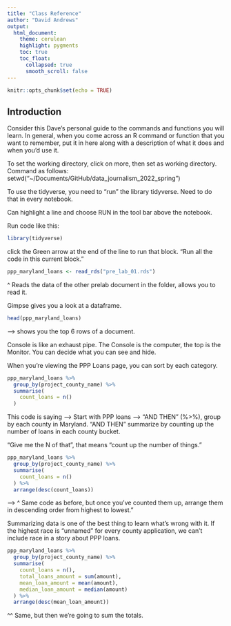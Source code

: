 ```yaml
---
title: "Class Reference"
author: "David Andrews"
output:
  html_document:
    theme: cerulean
    highlight: pygments
    toc: true
    toc_float:
      collapsed: true
      smooth_scroll: false
---
```


```r
knitr::opts_chunk$set(echo = TRUE)
```

## Introduction

Consider this Dave's personal guide to the commands and functions you will learn. In general, when you come across an R command or function that you want to remember, put it in here along with a description of what it does and when you'd use it.

To set the working directory, click on more, then set as working directory. Command as follows: setwd("~/Documents/GitHub/data_journalism_2022_spring")

To use the tidyverse, you need to "run" the library tidyverse. Need to do that in every notebook.

Can highlight a line and choose RUN in the tool bar above the notebook.

Run code like this:

```r
library(tidyverse)
```

click the Green arrow at the end of the line to run that block. "Run all the code in this current block."

```r
ppp_maryland_loans <- read_rds("pre_lab_01.rds")
```

^ Reads the data of the other prelab document in the folder, allows you to read it.

Gimpse gives you a look at a dataframe.

```r
head(ppp_maryland_loans)
```

--> shows you the top 6 rows of a document.

Console is like an exhaust pipe. The Console is the computer, the top is the Monitor. You can decide what you can see and hide.

When you're viewing the PPP Loans page, you can sort by each category. 


```r
ppp_maryland_loans %>%
  group_by(project_county_name) %>%
  summarise(
    count_loans = n()
  )
```

This code is saying --> Start with PPP loans --> "AND THEN" (%>%), group by each county in Maryland. "AND THEN" summarize by counting up the number of loans in each county bucket.

"Give me the N of that", that means "count up the number of things."


```r
ppp_maryland_loans %>%
  group_by(project_county_name) %>%
  summarise(
    count_loans = n()
  ) %>%
  arrange(desc(count_loans))
```

--> ^ Same code as before, but once you've counted them up, arrange them in descending order from highest to lowest."


Summarizing data is one of the best thing to learn what's wrong with it. If the highest race is "unnamed" for every county application, we can't include race in a story about PPP loans. 

```r
ppp_maryland_loans %>%
  group_by(project_county_name) %>%
  summarise(
    count_loans = n(),
    total_loans_amount = sum(amount),
    mean_loan_amount = mean(amount),
    median_loan_amount = median(amount)
  ) %>%
  arrange(desc(mean_loan_amount))
```

^^ Same, but then we're going to sum the totals.
